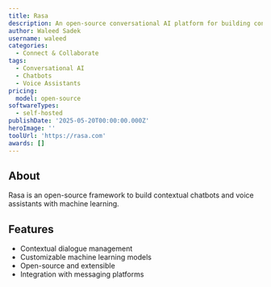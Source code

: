 ```yaml
---
title: Rasa
description: An open-source conversational AI platform for building contextual chatbots and voice assistants, enabling developers to create more human-like interactions.
author: Waleed Sadek
username: waleed
categories:
  - Connect & Collaborate
tags:
  - Conversational AI
  - Chatbots
  - Voice Assistants
pricing:
  model: open-source
softwareTypes:
  - self-hosted
publishDate: '2025-05-20T00:00:00.000Z'
heroImage: ''
toolUrl: 'https://rasa.com'
awards: []
---
```

## About
Rasa is an open-source framework to build contextual chatbots and voice assistants with machine learning.

## Features
- Contextual dialogue management
- Customizable machine learning models
- Open-source and extensible
- Integration with messaging platforms
